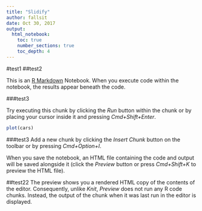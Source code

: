 ```yaml
---
title: "Slidify"
author: fallsit
date: Oct 30, 2017
output: 
  html_notebook:
    toc: true
    number_sections: true
    toc_depth: 4
---
```

#test1
##test2

This is an [R Markdown](http://rmarkdown.rstudio.com) Notebook. When you execute code within the notebook, the results appear beneath the code. 

###test3

Try executing this chunk by clicking the *Run* button within the chunk or by placing your cursor inside it and pressing *Cmd+Shift+Enter*. 

```r
plot(cars)
```

###test3
Add a new chunk by clicking the *Insert Chunk* button on the toolbar or by pressing *Cmd+Option+I*.

When you save the notebook, an HTML file containing the code and output will be saved alongside it (click the *Preview* button or press *Cmd+Shift+K* to preview the HTML file). 

##test22
The preview shows you a rendered HTML copy of the contents of the editor. Consequently, unlike *Knit*, *Preview* does not run any R code chunks. Instead, the output of the chunk when it was last run in the editor is displayed.

